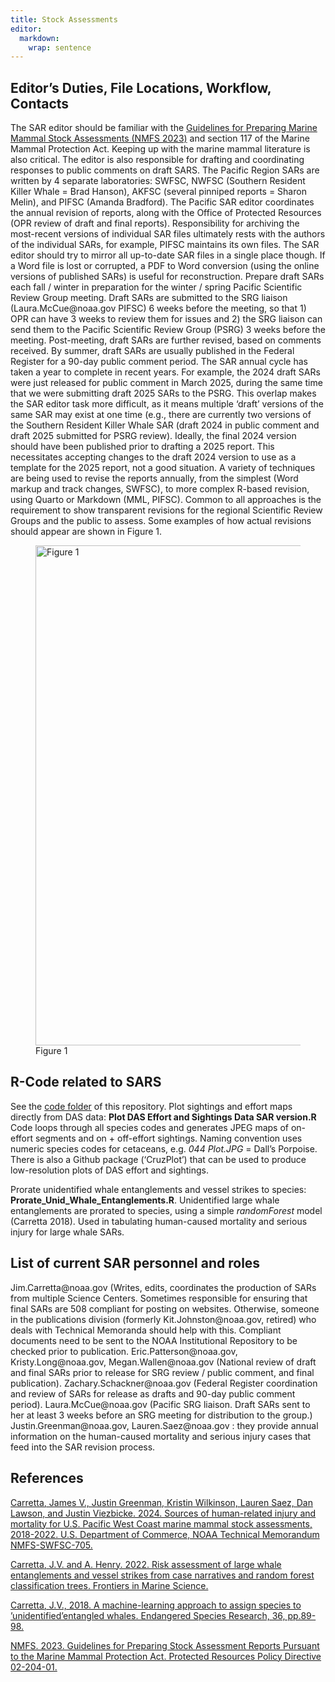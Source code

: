 ```yaml
---
title: Stock Assessments
editor: 
  markdown: 
    wrap: sentence
---
```


## Editor's Duties, File Locations, Workflow, Contacts

The SAR editor should be familiar with the [Guidelines for Preparing Marine Mammal Stock Assessments (NMFS 2023)](https://www.fisheries.noaa.gov/national/marine-mammal-protection/guidelines-assessing-marine-mammal-stocks) and section 117 of the Marine Mammal Protection Act.
Keeping up with the marine mammal literature is also critical.
The editor is also responsible for drafting and coordinating responses to public comments on draft SARS.
The Pacific Region SARs are written by 4 separate laboratories: SWFSC, NWFSC (Southern Resident Killer Whale = Brad Hanson), AKFSC (several pinniped reports = Sharon Melin), and PIFSC (Amanda Bradford).
The Pacific SAR editor coordinates the annual revision of reports, along with the Office of Protected Resources (OPR review of draft and final reports).
Responsibility for archiving the most-recent versions of individual SAR files ultimately rests with the authors of the individual SARs, for example, PIFSC maintains its own files.
The SAR editor should try to mirror all up-to-date SAR files in a single place though.
If a Word file is lost or corrupted, a PDF to Word conversion (using the online versions of published SARs) is useful for reconstruction.
Prepare draft SARs each fall / winter in preparation for the winter / spring Pacific Scientific Review Group meeting.
Draft SARs are submitted to the SRG liaison (Laura.McCue\@noaa.gov PIFSC) 6 weeks before the meeting, so that 1) OPR can have 3 weeks to review them for issues and 2) the SRG liaison can send them to the Pacific Scientific Review Group (PSRG) 3 weeks before the meeting.
Post-meeting, draft SARs are further revised, based on comments received.
By summer, draft SARs are usually published in the Federal Register for a 90-day public comment period.
The SAR annual cycle has taken a year to complete in recent years.
For example, the 2024 draft SARs were just released for public comment in March 2025, during the same time that we were submitting draft 2025 SARs to the PSRG.
This overlap makes the SAR editor task more difficult, as it means multiple ‘draft’ versions of the same SAR may exist at one time (e.g., there are currently two versions of the Southern Resident Killer Whale SAR (draft 2024 in public comment and draft 2025 submitted for PSRG review).
Ideally, the final 2024 version should have been published prior to drafting a 2025 report.
This necessitates accepting changes to the draft 2024 version to use as a template for the 2025 report, not a good situation.
A variety of techniques are being used to revise the reports annually, from the simplest (Word markup and track changes, SWFSC), to more complex R-based revision, using Quarto or Markdown (MML, PIFSC).
Common to all approaches is the requirement to show transparent revisions for the regional Scientific Review Groups and the public to assess.
Some examples of how actual revisions should appear are shown in Figure 1.

![Figure 1](images/SARTrackChanges.png){width="800"}

## R-Code related to SARS

See the [code folder](https://github.com/CMAP-SWFSC/CMAP-SWFSC/tree/main/\_code) of this repository.
Plot sightings and effort maps directly from DAS data: **Plot DAS Effort and Sightings Data SAR version.R** 
Code loops through all species codes and generates JPEG maps of on-effort segments and on + off-effort sightings.
Naming convention uses numeric species codes for cetaceans, e.g. *044 Plot.JPG* = Dall’s Porpoise.
There is also a Github package (‘CruzPlot’) that can be used to produce low-resolution plots of DAS effort and sightings.

Prorate unidentified whale entanglements and vessel strikes to species: **Prorate_Unid_Whale_Entanglements.R**.  Unidentified large whale entanglements are prorated to species, using a simple *randomForest* model (Carretta 2018).
Used in tabulating human-caused mortality and serious injury for large whale SARs.

## List of current SAR personnel and roles
Jim.Carretta@noaa.gov (Writes, edits, coordinates the production of SARs from multiple Science Centers. Sometimes responsible for ensuring that final SARs are 508 compliant for posting on websites. Otherwise, someone in the publications division (formerly Kit.Johnston@noaa.gov, retired) who deals with Technical Memoranda should help with this. Compliant documents need to be sent to the NOAA Institutional Repository to be checked prior to publication.
Eric.Patterson@noaa.gov, Kristy.Long@noaa.gov, Megan.Wallen@noaa.gov  (National review of draft and final SARs prior to release for SRG review / public comment, and final publication). Zachary.Schackner@noaa.gov (Federal Register coordination and review of SARs for release as drafts and 90-day public comment period). Laura.McCue@noaa.gov (Pacific SRG liaison. Draft SARs sent to her at least 3 weeks before an SRG meeting for distribution to the group.) Justin.Greenman@noaa.gov, Lauren.Saez@noaa.gov : they provide annual information on the human-caused mortality and serious injury cases that feed into the SAR revision process.

## References
[Carretta, James V., Justin Greenman, Kristin Wilkinson, Lauren Saez, Dan Lawson, and Justin Viezbicke. 2024. Sources of human-related injury and mortality for U.S. Pacific West Coast marine mammal stock assessments, 2018-2022. U.S. Department of Commerce, NOAA Technical Memorandum NMFS-SWFSC-705.](https://doi.org/10.25923/tj6f-y570)

[Carretta, J.V. and A. Henry. 2022. Risk assessment of large whale entanglements and vessel strikes from case narratives and random forest classification trees. Frontiers in Marine Science.](https://doi.org/10.3389/fmars.2022.863070)

[Carretta, J.V., 2018. A machine-learning approach to assign species to ‘unidentified’entangled whales. Endangered Species Research, 36, pp.89-98.](https://doi.org/10.3354/esr00894)

[NMFS. 2023. Guidelines for Preparing Stock Assessment Reports Pursuant to the Marine Mammal Protection Act. Protected Resources Policy Directive 02-204-01.](https://www.fisheries.noaa.gov/s3/2023-05/02-204-01-Final-GAMMS-IV-Revisions-clean-1-kdr.pdf)

